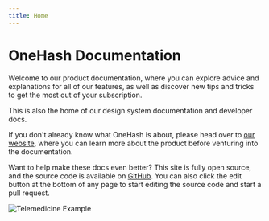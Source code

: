 ```yaml
---
title: Home
---
```



# OneHash Documentation

Welcome to our product documentation, where you can explore advice and explanations for all of our features, as well as discover new tips and tricks to get the most out of your subscription.

This is also the home of our design system documentation and developer docs.

If you don't already know what OneHash is about, please head over to [our website](https://cal.com), where you can learn more about the product before venturing into the documentation.

Want to help make these docs even better? This site is fully open source, and the source code is available on [GitHub](https://github.com/calcom/cal.com/tree/main/apps/docs). You can also click the edit button at the bottom of any page to start editing the source code and start a pull request.

<Bleed>![Telemedicine Example](https://cal.com/telemedicine-example.svg)</Bleed>
